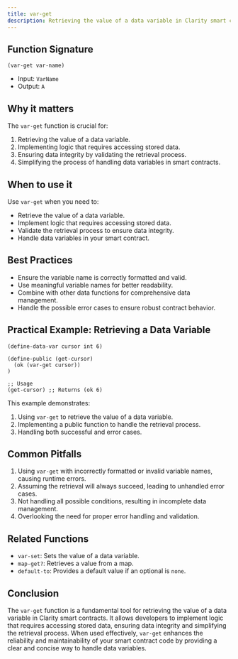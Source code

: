 ```yaml
---
title: var-get
description: Retrieving the value of a data variable in Clarity smart contracts.
---
```


## Function Signature

```clarity
(var-get var-name)
```

- Input: `VarName`
- Output: `A`

## Why it matters

The `var-get` function is crucial for:

1. Retrieving the value of a data variable.
2. Implementing logic that requires accessing stored data.
3. Ensuring data integrity by validating the retrieval process.
4. Simplifying the process of handling data variables in smart contracts.

## When to use it

Use `var-get` when you need to:

- Retrieve the value of a data variable.
- Implement logic that requires accessing stored data.
- Validate the retrieval process to ensure data integrity.
- Handle data variables in your smart contract.

## Best Practices

- Ensure the variable name is correctly formatted and valid.
- Use meaningful variable names for better readability.
- Combine with other data functions for comprehensive data management.
- Handle the possible error cases to ensure robust contract behavior.

## Practical Example: Retrieving a Data Variable

```clarity
(define-data-var cursor int 6)

(define-public (get-cursor)
  (ok (var-get cursor))
)

;; Usage
(get-cursor) ;; Returns (ok 6)
```

This example demonstrates:
1. Using `var-get` to retrieve the value of a data variable.
2. Implementing a public function to handle the retrieval process.
3. Handling both successful and error cases.

## Common Pitfalls

1. Using `var-get` with incorrectly formatted or invalid variable names, causing runtime errors.
2. Assuming the retrieval will always succeed, leading to unhandled error cases.
3. Not handling all possible conditions, resulting in incomplete data management.
4. Overlooking the need for proper error handling and validation.

## Related Functions

- `var-set`: Sets the value of a data variable.
- `map-get?`: Retrieves a value from a map.
- `default-to`: Provides a default value if an optional is `none`.

## Conclusion

The `var-get` function is a fundamental tool for retrieving the value of a data variable in Clarity smart contracts. It allows developers to implement logic that requires accessing stored data, ensuring data integrity and simplifying the retrieval process. When used effectively, `var-get` enhances the reliability and maintainability of your smart contract code by providing a clear and concise way to handle data variables.
